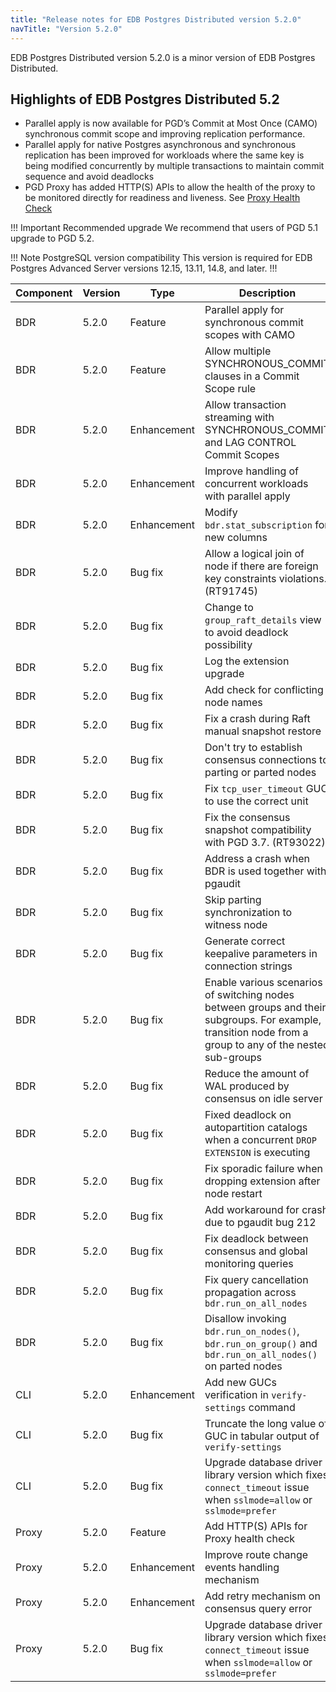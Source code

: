 ```yaml
---
title: "Release notes for EDB Postgres Distributed version 5.2.0"
navTitle: "Version 5.2.0"
---
```


EDB Postgres Distributed version 5.2.0 is a minor version of EDB Postgres Distributed.

## Highlights of EDB Postgres Distributed 5.2

* Parallel apply is now available for PGD’s Commit at Most Once (CAMO) synchronous commit scope and improving replication performance.
* Parallel apply for native Postgres asynchronous and synchronous replication has been improved for workloads where the same key is being modified concurrently by multiple transactions to maintain commit sequence and avoid deadlocks
* PGD Proxy has added HTTP(S) APIs to allow the health of the proxy to be monitored directly for readiness and liveness. See [Proxy Health Check](../routing/proxy/#proxy-health-check)

!!! Important Recommended upgrade
    We recommend that users of PGD 5.1 upgrade to PGD 5.2.

!!! Note PostgreSQL version compatibility
This version is required for EDB Postgres Advanced Server versions 12.15, 13.11, 14.8, and later.
!!!


| Component | Version | Type            | Description  |
|-----------|---------|-----------------|--------------|
| BDR       | 5.2.0   | Feature         | Parallel apply for synchronous commit scopes with CAMO |
| BDR       | 5.2.0   | Feature         | Allow multiple SYNCHRONOUS_COMMIT clauses in a Commit Scope rule |
| BDR       | 5.2.0   | Enhancement     | Allow transaction streaming with SYNCHRONOUS_COMMIT and LAG CONTROL Commit Scopes |
| BDR       | 5.2.0   | Enhancement     | Improve handling of concurrent workloads with parallel apply |
| BDR       | 5.2.0   | Enhancement     | Modify `bdr.stat_subscription` for new columns |
| BDR       | 5.2.0   | Bug fix         | Allow a logical join of node if there are foreign key constraints violations. (RT91745) |
| BDR       | 5.2.0   | Bug fix         | Change to `group_raft_details` view to avoid deadlock possibility |
| BDR       | 5.2.0   | Bug fix         | Log the extension upgrade |
| BDR       | 5.2.0   | Bug fix         | Add check for conflicting node names |
| BDR       | 5.2.0   | Bug fix         | Fix a crash during Raft manual snapshot restore |
| BDR       | 5.2.0   | Bug fix         | Don't try to establish consensus connections to parting or parted nodes |
| BDR       | 5.2.0   | Bug fix         | Fix `tcp_user_timeout` GUC to use the correct unit |
| BDR       | 5.2.0   | Bug fix         | Fix the consensus snapshot compatibility with PGD 3.7. (RT93022) |
| BDR       | 5.2.0   | Bug fix         | Address a crash when BDR is used together with pgaudit |
| BDR       | 5.2.0   | Bug fix         | Skip parting synchronization to witness node |
| BDR       | 5.2.0   | Bug fix         | Generate correct keepalive parameters in connection strings |
| BDR       | 5.2.0   | Bug fix         | Enable various scenarios of switching nodes between groups and their subgroups. For example, transition node from a group to any of the nested sub-groups|
| BDR       | 5.2.0   | Bug fix         | Reduce the amount of WAL produced by consensus on idle server |
| BDR       | 5.2.0   | Bug fix         | Fixed deadlock on autopartition catalogs when a concurrent `DROP EXTENSION` is executing |
| BDR       | 5.2.0   | Bug fix         | Fix sporadic failure when dropping extension after node restart |
| BDR       | 5.2.0   | Bug fix         | Add workaround for crash due to pgaudit bug 212 |
| BDR       | 5.2.0   | Bug fix         | Fix deadlock between consensus and global monitoring queries |
| BDR       | 5.2.0   | Bug fix         | Fix query cancellation propagation across `bdr.run_on_all_nodes` |
| BDR       | 5.2.0   | Bug fix         | Disallow invoking `bdr.run_on_nodes()`, `bdr.run_on_group()` and `bdr.run_on_all_nodes()` on parted nodes |
| CLI       | 5.2.0   | Enhancement     | Add new GUCs verification in `verify-settings` command |
| CLI       | 5.2.0   | Bug fix         | Truncate the long value of GUC in tabular output of `verify-settings` |
| CLI       | 5.2.0   | Bug fix         | Upgrade database driver library version which fixes `connect_timeout` issue when `sslmode=allow` or `sslmode=prefer` |
| Proxy     | 5.2.0   | Feature         | Add HTTP(S) APIs for Proxy health check |
| Proxy     | 5.2.0   | Enhancement     | Improve route change events handling mechanism |
| Proxy     | 5.2.0   | Enhancement     | Add retry mechanism on consensus query error |
| Proxy     | 5.2.0   | Bug fix         | Upgrade database driver library version which fixes `connect_timeout` issue when `sslmode=allow` or `sslmode=prefer` |
